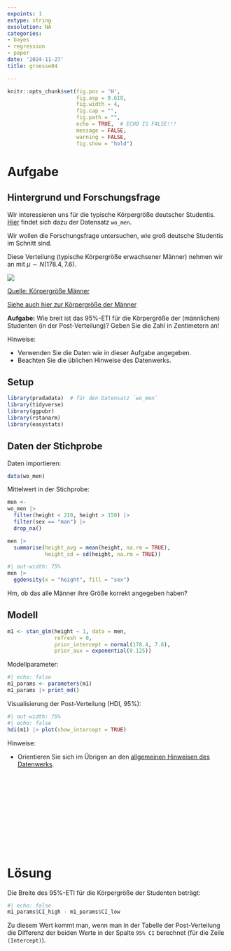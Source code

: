 ```yaml
---
expoints: 1
extype: string
exsolution: NA
categories:
- bayes
- regression
- paper
date: '2024-11-27'
title: groesse04

---
```




<!-- WORK IN PROGRESS -->


```r
knitr::opts_chunk$set(fig.pos = 'H',
                      fig.asp = 0.618,
                      fig.width = 4,
                      fig.cap = "", 
                      fig.path = "",
                      echo = TRUE,  # ECHO IS FALSE!!!
                      message = FALSE,
                      warning = FALSE,
                      fig.show = "hold")
```



# Aufgabe


## Hintergrund und Forschungsfrage

Wir interessieren uns für die typische Körpergröße deutscher Studentis.
[Hier](https://raw.githubusercontent.com/sebastiansauer/pradadata/master/data-raw/wo_men.csv) findet sich dazu der Datensatz `wo_men`.

Wir wollen die Forschungsfrage untersuchen, wie groß deutsche Studentis im Schnitt sind.

Diese Verteilung (typische Körpergröße erwachsener Männer) nehmen wir an mit $\mu \sim N(178.4, 7.6)$.

![](https://ourworldindata.org/images/published/height-distribution_850.png)


[Quelle: Körpergröße Männer](https://ourworldindata.org/human-height)


[Siehe auch hier zur Körpergröße der Männer](https://de.wikipedia.org/wiki/Liste_der_L%C3%A4nder_nach_K%C3%B6rpergr%C3%B6%C3%9Fe)


**Aufgabe:** Wie breit ist das 95%-ETI für die Körpergröße der (männlichen) Studenten (in der Post-Verteilung)? Geben Sie die Zahl in Zentimetern an!


 
Hinweise:

- Verwenden Sie die Daten wie in dieser Aufgabe angegeben.
- Beachten Sie die üblichen Hinweise des Datenwerks.



## Setup

```r
library(pradadata)  # für den Datensatz `wo_men`
library(tidyverse)
library(ggpubr)
library(rstanarm)
library(easystats)
```


## Daten der Stichprobe


Daten importieren:

```r
data(wo_men)
```


Mittelwert in der Stichprobe:

```r
men <- 
wo_men |> 
  filter(height < 210, height > 150) |> 
  filter(sex == "man") |> 
  drop_na()

men |>  
  summarise(height_avg = mean(height, na.rm = TRUE),
            height_sd = sd(height, na.rm = TRUE))
```

```r
#| out-width: 75%
men |> 
  ggdensity(x = "height", fill = "sex")
```

Hm, ob das alle Männer ihre Größe korrekt angegeben haben?


## Modell


```r
m1 <- stan_glm(height ~ 1, data = men,
               refresh = 0,
               prior_intercept = normal(178.4, 7.6),
               prior_aux = exponential(0.125))

```

Modellparameter:

```r
#| echo: false
m1_params <- parameters(m1)
m1_params |> print_md()
```

Visualisierung der Post-Verteilung (HDI, 95%):

```r
#| out-width: 75%
#| echo: false
hdi(m1) |> plot(show_intercept = TRUE)
```


Hinweise:


- Orientieren Sie sich im Übrigen an den [allgemeinen Hinweisen des Datenwerks](https://datenwerk.netlify.app/hinweise).




</br>
</br>
</br>
</br>
</br>
</br>
</br>
</br>
</br>
</br>

# Lösung

Die Breite des 95%-ETI für die Körpergröße der Studenten beträgt:

```r
#| echo: false
m1_params$CI_high - m1_params$CI_low
```


Zu diesem Wert kommt man, wenn man in der Tabelle der Post-Verteilung die Differenz der beiden Werte in der Spalte `95% CI` berechnet (für die Zeile `(Intercept)`).

